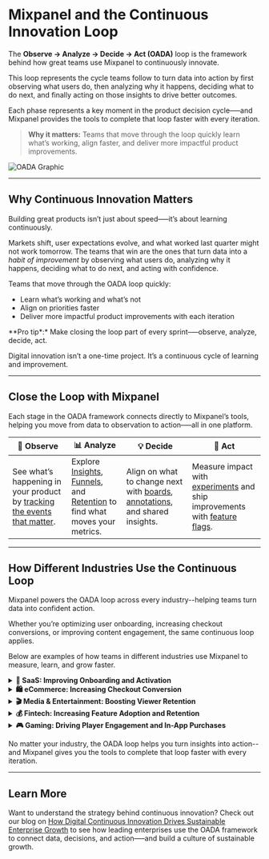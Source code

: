 
# Mixpanel and the Continuous Innovation Loop
The **Observe → Analyze → Decide → Act (OADA)** loop is the framework behind how great teams use Mixpanel to continuously innovate. 

This loop represents the cycle teams follow to turn data into action by first observing what users do, then analyzing why it happens, deciding what to do next, and finally acting on those insights to drive better outcomes.

Each phase represents a key moment in the product decision cycle–—and Mixpanel provides the tools to complete that loop faster with every iteration.

> **Why it matters:** Teams that move through the loop quickly learn what’s working, align faster, and deliver more impactful product improvements.

![OADA Graphic](/oada-graphic.png)

---

## Why Continuous Innovation Matters

Building great products isn’t just about speed—–it’s about learning continuously.

Markets shift, user expectations evolve, and what worked last quarter might not work tomorrow. The teams that win are the ones that turn data into a *habit of improvement* by observing what users do, analyzing why it happens, deciding what to do next, and acting with confidence.

Teams that move through the OADA loop quickly:
- Learn what’s working and what’s not
- Align on priorities faster
- Deliver more impactful product improvements with each iteration

<Callout type="info">
**Pro tip*:* Make closing the loop part of every sprint–—observe, analyze, decide, act.
</Callout>

Digital innovation isn’t a one-time project. It’s a continuous cycle of learning and improvement.

---

## Close the Loop with Mixpanel

Each stage in the OADA framework connects directly to Mixpanel’s tools, helping you move from data to observation to action–—all in one platform.

| 👀 **Observe** | 📊 **Analyze** | 💡 **Decide** | 🚀 **Act** |
|---|---|---|---|
| See what’s happening in your product by [tracking the events that matter](/guides/guides-by-use-case/build-a-tracking-strategy). | Explore [Insights](/docs/reports/insights), [Funnels](/docs/reports/funnels), and [Retention](/docs/reports/retention) to find what moves your metrics. | Align on what to change next with [boards](/docs/boards), [annotations](/docs/features/annotations), and shared insights. | Measure impact with [experiments](/docs/experiments) and ship improvements with [feature flags](/docs/featureflags).

---

## How Different Industries Use the Continuous Loop

Mixpanel powers the OADA loop across every industry--helping teams turn data into confident action. 

Whether you’re optimizing user onboarding, increasing checkout conversions, or improving content engagement, the same continuous loop applies. 

Below are examples of how teams in different industries use Mixpanel to measure, learn, and grow faster.


<details>
<summary><strong>💼 SaaS: Improving Onboarding and Activation</strong></summary>

<br></br>A SaaS team observes where new users drop off during onboarding, analyzes behavior to uncover friction points, decides which steps to simplify, and acts by testing improvements that drive activation and conversion.

---

**Observe** <br></br>
The team tracks the onboarding journey to understand where users get stuck: *Account Created → Tutorial Completed → Key Action Taken*

Using **Funnels** and **Flows** in Mixpanel, they see that a large portion of users drop off before finishing the tutorial.

---

**Analyze** <br></br>
They dig deeper with **Insights** and **Session Replay** to find out *why*. Behavioral data shows that most users abandon onboarding when asked to configure a complex setting too early, while replays confirm that this screen causes confusion.

| Tool | Observation | Insight |
|------|--------------|----------|
| **Funnels & Flows** | High drop-off between “Account Created” and “Tutorial Completed” | Many users start onboarding but don’t reach the first key action, indicating friction early in the setup process. |
| **Insights** | Users who skip advanced configuration steps are more likely to activate | Complex setup tasks cause early abandonment before users reach value. |
| **Session Replay** | Users pause or exit on the configuration screen | The configuration step is confusing, creating hesitation and contributing to drop-offs. |


---

**Decide** <br></br>
The team compares **cohorts** of users who complete onboarding in their first session versus those who don’t. They find that users who finish onboarding right away are twice as likely to activate within a week. They decide to simplify the initial setup and move optional configuration to a later stage.

---

**Act** <br></br>
They run an **Experiment** testing a new guided flow that delays complex setup until after the user experiences initial value. After the winning version significantly improves activation, they roll it out to all users using **Feature Flags**.

---

**✨ Result:** Activation improves 15%, and time to value shortens.
<br></br>

</details>



<details>
<summary><strong>🛍️ eCommerce: Increasing Checkout Conversion</strong></summary>

<br></br>An eCommerce team observes how shoppers move through checkout, analyzes drop-offs to find mobile pain points, decides what changes to prioritize, and acts by launching experiments that lift conversion rates.

---

**Observe** <br></br>
The team maps the path to purchase to pinpoint where customers abandon the flow: *Product Viewed → Added to Cart → Checkout Started → Purchase Completed*

Using **Funnels** in Mixpanel, they see that a large portion of users start checkout but never complete payment.

---

**Analyze** <br></br>
They investigate further with **Insights**, segmenting results by device and geography. Mobile users show significantly lower completion rates.

Through **Session Replay** and **Heatmaps**, they observe users zooming in on payment fields, misclicking form inputs, and abandoning the process after multiple failed attempts.

| Tool | Observation | Insight |
|------|--------------|----------|
| **Funnels** | 40% drop-off at payment step | Many users abandon checkout before completing payment, indicating friction at this stage. |
| **Session Replay & Heatmaps** | Users zoom and misclick on payment fields | The form is difficult to complete on mobile, leading to frustration and abandonment. |
| **Insights** | Longer time on payment page before exit | Users struggle to enter details correctly, suggesting unclear field labels or validation errors. |


---

**Decide** <br></br>
The team compares **cohorts** of mobile users who completed checkout versus those who didn’t. They find that reducing the number of required fields correlates with higher conversion. They decide to simplify the payment form and surface popular payment options earlier in the flow.

---

**Act** <br></br>
They create an **Experiment** testing the simplified checkout form with mobile users. The results show a significant lift in mobile conversions, so the team rolls out the new design to all users using **Feature Flags**.

---

**✨ Result:** Checkout completion increases by 20%, and mobile users complete purchases faster with fewer errors.
<br></br>

</details>



<details>
<summary><strong>🎬 Media & Entertainment: Boosting Viewer Retention</strong></summary>

<br></br>A streaming platform observes how audiences engage with content, analyzes where viewers disengage, decides how to personalize recommendations, and acts by improving the experience to keep viewers watching longer.

---

**Observe** <br></br>
The team maps the typical viewing journey to understand where viewers lose interest: *Episode Started → Episode Completed → Next Episode Started*

Using **Funnels**, they see a major drop-off after Episode 2 in new series. **Flows** confirm that most users who stop watching don’t move on to similar shows or genres.

---

**Analyze** <br></br>
They dig deeper using **Insights**, **Retention**, and **Session Replay** to uncover why engagement drops off. They discover that episodes with weaker completion rates also have fewer post-watch interactions, like “Add to Watchlist” or “Rate Content.”
Session Replays and Heatmaps reveal that end-of-episode recommendations are often irrelevant or missed entirely.

| Tool | Observation | Insight |
|------|--------------|----------|
| **Funnels & Flows** | Sharp viewer drop-off after Episode 2 | Audiences disengage early in new series, suggesting issues with content pacing or recommendations. |
| **Insights & Retention** | Fewer return visits after initial viewing session | Users aren’t motivated to continue watching after early episodes, indicating weak re-engagement drivers. |
| **Session Replay & Heatmaps** | Limited interaction with “Next Episode” or “Recommended for You” sections | End-of-episode recommendations aren’t personalized or visually prominent enough to encourage continued viewing. |


---

**Decide** <br></br>
The team compares **cohorts** of viewers who continue past Episode 2 versus those who stop. They find that engagement with “Next Episode” or “Rate Content” interactions strongly predicts long-term retention. They decide to improve personalization and prompt users to rate episodes before recommending what to watch next.

---

**Act** <br></br>
They run an **Experiment** testing a new “Rate this Episode” prompt and smarter “Up Next” recommendations. Once they see a significant increase in episode-to-episode continuation, they roll out the new experience globally using **Feature Flags**.

---

**✨ Result:** Repeat viewership increases 25%, and average session length grows as more viewers continue past early episodes.
<br></br>

</details>



<details>
<summary><strong>💰 Fintech: Increasing Feature Adoption and Retention</strong></summary>

<br></br>A fintech product team observes how customers engage with budgeting tools, analyzes where they drop off, decides which steps to simplify, and acts by testing new prompts that improve adoption and retention.

---

**Observe** <br></br>
The team maps the customer journey to identify where engagement drops: *Account Linked → Budget Created → Spending Reviewed → Budget Adjusted*

Using **Funnels** and **Flows** in Mixpanel, they see that many users link their bank account but never complete a first budget. This gap represents a key opportunity to improve activation within the product.

---

**Analyze** <br></br>
They dig deeper using **Insights**, **Retention**, and **Session Replay** to understand why users don’t finish setup. Behavioral data reveals that users linking smaller financial institutions often encounter errors. Retention reports show that users who successfully create a budget are twice as likely to return within 30 days.

| Tool | Observation | Insight |
|------|--------------|----------|
| **Funnels & Flows** | Many users stop after linking a bank account | Setup friction prevents users from creating their first budget and experiencing value. |
| **Insights** | Lower completion rates among users linking smaller institutions | Connection errors and inconsistent authentication flows block progress. |
| **Retention** | Users who complete budget setup return 2× more often within 30 days | Early success with the budgeting feature predicts long-term engagement. |
| **Session Replay** | Users repeatedly attempt to link accounts before exiting | Frustration during setup causes drop-offs before key actions are completed. |


---

**Decide** <br></br>
The team compares **cohorts** of users who complete their first budget versus those who don’t. They find that users who set up a budget alert immediately after creation retain best over time. They decide to streamline the account linking flow and prompt users to set alerts earlier.

---

**Act** <br></br>
They launch an **Experiment** testing a simplified linking process and a new “Set Your First Alert” prompt after budget creation. When the new experience increases completion and retention, they roll it out to all users using **Feature Flags**.

---

**✨ Result:** Budget feature adoption increases 30%, and retention improves 15% as users connect accounts and set alerts more easily.
<br></br>

</details>



<details>
<summary><strong>🎮 Gaming: Driving Player Engagement and In-App Purchases</strong></summary>

<br></br>A gaming studio observes how players progress through levels, analyzes behavior to uncover friction and missed opportunities, decides what changes will keep players engaged, and acts by testing prompts that increase completion and purchases.

---

**Observe** <br></br>
The team tracks key in-game milestones to identify where players churn: *Level Started → Level Completed → In-App Purchase Made*

Using **Funnels** and **Flows** in Mixpanel, they find that a large portion of users drop off after failing Level 3 multiple times. This stage becomes their primary focus for improvement.

---

**Analyze** <br></br>
They use **Insights**, **Session Replay**, and **Heatmaps** to understand what’s causing frustration. Behavioral data shows that players who use “Power-Ups” early in gameplay are far more likely to progress, while replays reveal many players overlook the in-game hint icon.

| Tool | Observation | Insight |
|------|--------------|----------|
| **Funnels & Flows** | High player drop-off after Level 3 | Repeated failures at a single level cause early churn and reduced engagement. |
| **Insights** | Power-Up users complete twice as many levels as others | Early exposure to helpful tools increases progression and satisfaction. |
| **Session Replay & Heatmaps** | Players ignore or miss the on-screen “Hint” icon | Key features are visually understated or poorly timed, leading to missed opportunities. |


---

**Decide** <br></br>
The team compares **cohorts** of players who used Power-Ups before Level 3 with those who didn’t. They confirm that introducing Power-Ups earlier increases both level completion and purchase likelihood. They decide to highlight Power-Ups at the start of Level 3 with a short tutorial prompt.

---

**Act** <br></br>
They run an **Experiment** testing the new Power-Up prompt, measuring its effect on both level completion and in-app purchases. After the new version shows a significant improvement in completion and a rise in purchases, the team deploys it to all players using **Feature Flags**.

---

**✨ Result:** Players advance further through the game, spend more time in-app, and make more purchases, driving sustained engagement.
<br></br>

</details>

No matter your industry, the OADA loop helps you turn insights into action--and Mixpanel gives you the tools to complete that loop faster with every iteration.

---

## Learn More

Want to understand the strategy behind continuous innovation? Check out our blog on [How Digital Continuous Innovation Drives Sustainable Enterprise Growth](https://mixpanel.com/blog/digital-continuous-innovation/) to see how leading enterprises use the OADA framework to connect data, decisions, and action—–and build a culture of sustainable growth.
